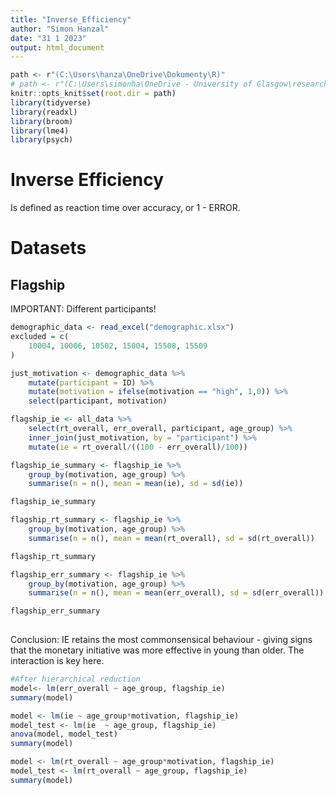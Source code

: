 ```yaml
---
title: "Inverse_Efficiency"
author: "Simon Hanzal"
date: "31 1 2023"
output: html_document
---
```


```r
path <- r"(C:\Users\hanza\OneDrive\Dokumenty\R)"
# path <- r"(C:\Users\simonha\OneDrive - University of Glasgow\research\data\exp1_data\compilation)"
knitr::opts_knit$set(root.dir = path)
library(tidyverse)
library(readxl)
library(broom)
library(lme4)
library(psych)
```

# Inverse Efficiency

Is defined as reaction time over accuracy, or 1 - ERROR.

# Datasets

## Flagship

IMPORTANT: Different participants!

```r
demographic_data <- read_excel("demographic.xlsx")
excluded = c(
    10004, 10006, 10502, 15004, 15508, 15509
)
```


```r
just_motivation <- demographic_data %>%
    mutate(participant = ID) %>%
    mutate(motivation = ifelse(motivation == "high", 1,0)) %>%
    select(participant, motivation)

flagship_ie <- all_data %>%
    select(rt_overall, err_overall, participant, age_group) %>%
    inner_join(just_motivation, by = "participant") %>%
    mutate(ie = rt_overall/((100 - err_overall)/100))

flagship_ie_summary <- flagship_ie %>%
    group_by(motivation, age_group) %>%
    summarise(n = n(), mean = mean(ie), sd = sd(ie))

flagship_ie_summary

flagship_rt_summary <- flagship_ie %>%
    group_by(motivation, age_group) %>%
    summarise(n = n(), mean = mean(rt_overall), sd = sd(rt_overall))

flagship_rt_summary

flagship_err_summary <- flagship_ie %>%
    group_by(motivation, age_group) %>%
    summarise(n = n(), mean = mean(err_overall), sd = sd(err_overall))

flagship_err_summary
    
```

Conclusion: IE retains the most commonsensical behaviour - giving signs that the monetary initiative was more effective in young than older. The interaction is key here.

```r
#After hierarchical reduction
model<- lm(err_overall ~ age_group, flagship_ie)
summary(model)

model <- lm(ie ~ age_group*motivation, flagship_ie)
model_test <- lm(ie  ~ age_group, flagship_ie)
anova(model, model_test)
summary(model)

model <- lm(rt_overall ~ age_group*motivation, flagship_ie)
model_test <- lm(rt_overall ~ age_group, flagship_ie)
summary(model)
```


